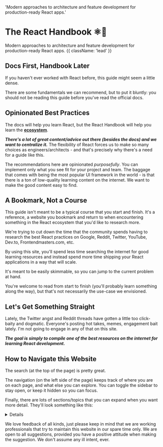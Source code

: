 
  'Modern approaches to architecture and feature development for production-ready React apps.'

# The React Handbook **⚛🤌**

Modern approaches to architecture and feature development for production-ready React apps. {{ className: 'lead' }}

## Docs First, Handbook Later

If you haven't ever worked with React before, this guide might seem a little dense.

There are some <Resource url='/fundamentals'>fundamentals</Resource> we can recommend, but to put it bluntly: you should not be reading this guide before you've read the <Resource url='https://react.dev/'>official docs</Resource>.

## Opinionated Best Practices

The docs will help you learn React, but the <Resource url='/about'>React Handbook</Resource> will help you learn the <u>**ecosystem**</u>.

***There's a lot of great content/advice out there (besides the docs) and we want to centralize it.*** The flexibility of React forces us to make so many choices as engineers/architects - and that's precisely why there's a need for a guide like this.

The recommendations here are opinionated _purposefully_. You can implement only what you see fit for your project and team. The baggage that comes with being the most popular UI framework in the world - is that there is a ton of low-quality learning content on the internet. We want to make the good content easy to find.

## A Bookmark, Not a Course

This guide isn't meant to be a typical course that you start and finish. It's a reference, a website you bookmark and return to when encountering something in the React ecosystem that you'd like to research more.

We're trying to cut down the time that the community spends having to research the best React practices on Google, Reddit, Twitter, YouTube, Dev.to, Frontendmasters.com, etc.

By using this site, you'll spend less time searching the internet for good learning resources and instead spend more time shipping your React applications in a way that will scale.

It's meant to be easily skimmable, so you can jump to the current problem at hand.

You're welcome to read from start to finish (you'll probably learn something along the way), but that's not necessarily the use-case we envisioned.

## Let's Get Something Straight

Lately, the Twitter angst and Reddit threads have gotten a little too click-baity and dogmatic. Everyone's posting hot takes, memes, engagement bait lately. I'm not going to engage in any of that on this site.

***The goal is simply to compile one of the best resources on the internet for learning React development.***

## How to Navigate this Website

The search (at the top of the page) is pretty great.

The navigation (on the left side of the page) keeps track of where you are on each page, and what else you can explore. You can toggle the sidebar to stay open, or keep it hidden so you can focus.

Finally, there are lots of sections/topics that you can expand when you want more detail. They'll look something like this:

<Details>
<LeadHeading>We're looking for contributors!</LeadHeading>
If you are interested in working in open-source/public, you can <Resource url='https://reacthandbook.dev/'>get involved with us on GitHub</Resource>.
</Details>

We love feedback of all kinds, just please keep in mind that we are working professionals that try to maintain this website in our spare time only. We are open to all suggestions, provided you have a positive attitude when making the suggestion. We don't assume any ill intent, ever.
